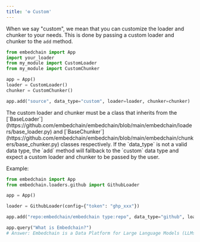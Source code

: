 ---
title: '⚙️ Custom'
---

When we say "custom", we mean that you can customize the loader and chunker to your needs. This is done by passing a custom loader and chunker to the `add` method.

```python
from embedchain import App
import your_loader
from my_module import CustomLoader
from my_module import CustomChunker

app = App()
loader = CustomLoader()
chunker = CustomChunker()

app.add("source", data_type="custom", loader=loader, chunker=chunker)
```

<Note>
    The custom loader and chunker must be a class that inherits from the [`BaseLoader`](https://github.com/embedchain/embedchain/blob/main/embedchain/loaders/base_loader.py) and [`BaseChunker`](https://github.com/embedchain/embedchain/blob/main/embedchain/chunkers/base_chunker.py) classes respectively.
</Note>

<Note>
    If the `data_type` is not a valid data type, the `add` method will fallback to the `custom` data type and expect a custom loader and chunker to be passed by the user.
</Note>

Example:

```python
from embedchain import App
from embedchain.loaders.github import GithubLoader

app = App()

loader = GithubLoader(config={"token": "ghp_xxx"})

app.add("repo:embedchain/embedchain type:repo", data_type="github", loader=loader)

app.query("What is Embedchain?")
# Answer: Embedchain is a Data Platform for Large Language Models (LLMs). It allows users to seamlessly load, index, retrieve, and sync unstructured data in order to build dynamic, LLM-powered applications. There is also a JavaScript implementation called embedchain-js available on GitHub.
```
